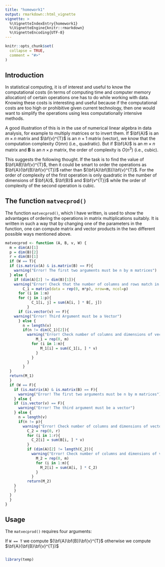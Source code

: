 ```yaml
---
title: "homework1"
output: rmarkdown::html_vignette
vignette: >
  %\VignetteIndexEntry{homework1}
  %\VignetteEngine{knitr::rmarkdown}
  %\VignetteEncoding{UTF-8}
---
```


```r
knitr::opts_chunk$set(
  collapse = TRUE,
  comment = "#>"
)
```

## Introduction

In statistical computing, it is of interest and useful to know the computational costs (in terms of computing time and computer memory allocation) of certain operations one has to do while working with data. Knowing these costs is interesting and useful because if the computational costs are too high or prohibitive given current technology, then one would want to simplify the operations using less computationally intensive methods. 

A good illustration of this is in the use of numerical linear algebra in data analysis, for example to multiply matrices or to invert them. If $\bf{A}$ is an $m \times n$ matrix and $\bf{v}^{T}$ is an $n \times 1$ matrix (vector), we know that the computation complexity $O(mn)$ (i.e., quadratic). But if $\bf{A}$ is an $m \times n$ matrix and $\textbf{B}$ is an $n \times p$ matrix, the order of complexity is $O(n^{3})$ (i.e., cubic). 

This suggests the following thought. If the task is to find the value of $\bf{AB}\bf{v}^{T}$, then it could be smart to order the operations as $\bf{A}(\bf{B}\bf{v}^{T})$ rather than $(\bf{A}\bf{B})\bf{v}^{T}$. For the order of complexity of the first operation is only quadratic in the number of dimensions of $\bf{A}$, $\bf{B}$ and $\bf{v^{T}}$ while the order of complexity of the second operation is cubic.

## The function `matvecprod()`

The function `matvecprod()`, which I have written, is used to show the advantages of ordering the operations in matrix multiplications suitably. It is written in such a way that by changing one of the parameters in the function, one can compute matrix and vector products in the two different possible ways mentioned above.



```r
matvecprod <- function (A, B, v, W) {
  m = dim(A)[1]
  p = dim(B)[2]
  r = dim(B)[1]
  if (W == T){
  if (is.matrix(A) & is.matrix(B) == F){
    warning("Error! The first two arguments must be n by m matrices")
  } else {
    if (dim(A)[2] != dim(B)[1]){
    warning("Error! Check that the number of columns and rows match in your matrix")} else {
        C_1 = matrix(data = rep(0, m*p), nrow=m, ncol=p)
      for (i in 1:m)
      for (j in 1:p){
            C_1[i, j] = sum(A[i, ] * B[, j])
          }
      if (is.vector(v) == F){
    warning("Error! Third Argument must be a Vector")
      } else {
        n = length(v)
        if(n != dim(C_1)[2]){
          warning("Error! Check number of columns and dimensions of vector")} else {
              M_1 = rep(0, m)
            for (i in 1:m){
                M_1[i] = sum(C_1[i, ] * v)
              }
            }
          }
        }
  }
  return(M_1)
  }
  if (W == F){
    if (is.matrix(A) & is.matrix(B) == F){
      warning("Error! The first two arguments must be n by m matrices")
    } else {
    if (is.vector(v) == F){
      warning("Error! The third argument must be a vector")
    } else {
      n = length(v)
      if(n != p){
        warning("Error! Check number of columns and dimensions of vector")} else {
          C_2 = rep(0, r)
          for (i in 1:r){
            C_2[i] = sum(B[i, ] * v)
          }
          if (dim(A)[2] != length(C_2)){
            warning("Error! Check number of columns and dimensions of vector")} else {
              M_2 = rep(0, m)
              for (i in 1:m){
                M_2[i] = sum(A[i, ] * C_2)
              }
            }
          return(M_2)
    }
    }
  }
  }
}

```


## Usage

The `matvecprod()` requires four arguments:
\begin{enumerate}
\item $\bf{A}$ an $m \times n$ matrix 
\item $\bf{B}$ an $n \times p$ matrix
\item $\bf{v}^{T}$ is an $p \times 1$ matrix
\item $W$ a Boolean or logical object
\end{enumerate}

If `W == T` we compute $(\bf{A}\bf{B})\bf{v}^{T}$ otherwise we compute $\bf{A}(\bf{B}\bf{v}^{T})$

```r


```




```r
library(temp)
```
